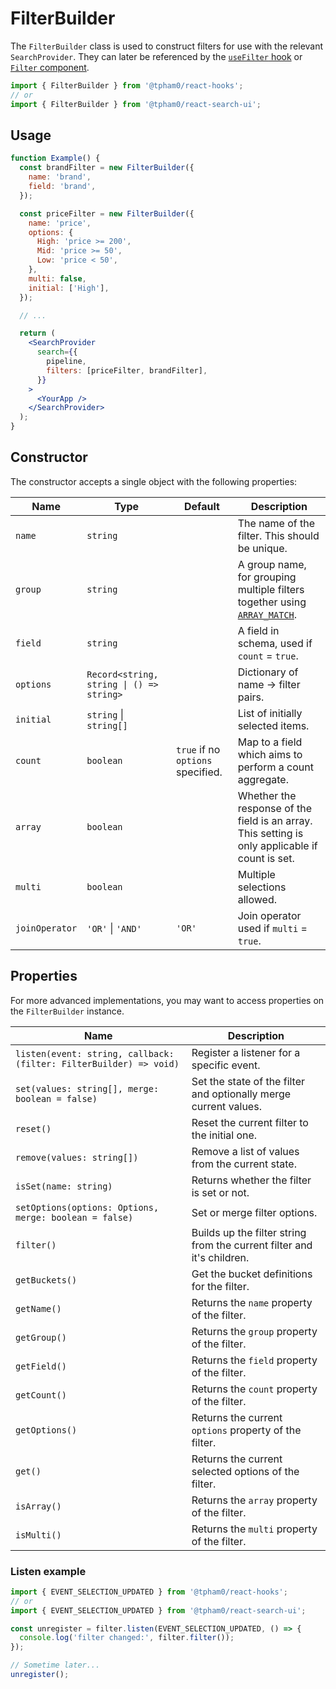 
<SEO
  title="FilterBuilder"
  scope={scopes.classes}
  description="The FilterBuilder class is used to construct filters for use with the relevant SearchProvider."
/>

# FilterBuilder

The `FilterBuilder` class is used to construct filters for use with the relevant `SearchProvider`. They can later be referenced by the [`useFilter` hook](/hooks/usefilter) or [`Filter` component](/search-ui/filter).

```js
import { FilterBuilder } from '@tpham0/react-hooks';
// or
import { FilterBuilder } from '@tpham0/react-search-ui';
```

## Usage

```jsx live=false
function Example() {
  const brandFilter = new FilterBuilder({
    name: 'brand',
    field: 'brand',
  });

  const priceFilter = new FilterBuilder({
    name: 'price',
    options: {
      High: 'price >= 200',
      Mid: 'price >= 50',
      Low: 'price < 50',
    },
    multi: false,
    initial: ['High'],
  });

  // ...

  return (
    <SearchProvider
      search={{
        pipeline,
        filters: [priceFilter, brandFilter],
      }}
    >
      <YourApp />
    </SearchProvider>
  );
}
```

## Constructor

The constructor accepts a single object with the following properties:

| Name           | Type                                     | Default                           | Description                                                                                                                                 |
| -------------- | ---------------------------------------- | --------------------------------- | ------------------------------------------------------------------------------------------------------------------------------------------- |
| `name`         | `string`                                 |                                   | The name of the filter. This should be unique.                                                                                              |
| `group`        | `string`                                 |                                   | A group name, for grouping multiple filters together using [`ARRAY_MATCH`](https://docs.sajari.com/user-guide/integrating-search/filters/). |
| `field`        | `string`                                 |                                   | A field in schema, used if `count` = `true`.                                                                                                |
| `options`      | `Record<string, string \| () => string>` |                                   | Dictionary of name -> filter pairs.                                                                                                         |
| `initial`      | `string` \| `string[]`                   |                                   | List of initially selected items.                                                                                                           |
| `count`        | `boolean`                                | `true` if no `options` specified. | Map to a field which aims to perform a count aggregate.                                                                                     |
| `array`        | `boolean`                                |                                   | Whether the response of the field is an array. This setting is only applicable if count is set.                                             |
| `multi`        | `boolean`                                |                                   | Multiple selections allowed.                                                                                                                |
| `joinOperator` | `'OR'` \| `'AND'`                        | `'OR'`                            | Join operator used if `multi` = `true`.                                                                                                     |

## Properties

For more advanced implementations, you may want to access properties on the `FilterBuilder` instance.

| Name                                                               | Description                                                            |
| ------------------------------------------------------------------ | ---------------------------------------------------------------------- |
| `listen(event: string, callback: (filter: FilterBuilder) => void)` | Register a listener for a specific event.                              |
| `set(values: string[], merge: boolean = false)`                    | Set the state of the filter and optionally merge current values.       |
| `reset()`                                                          | Reset the current filter to the initial one.                           |
| `remove(values: string[])`                                         | Remove a list of values from the current state.                        |
| `isSet(name: string)`                                              | Returns whether the filter is set or not.                              |
| `setOptions(options: Options, merge: boolean = false)`             | Set or merge filter options.                                           |
| `filter()`                                                         | Builds up the filter string from the current filter and it's children. |
| `getBuckets()`                                                     | Get the bucket definitions for the filter.                             |
| `getName()`                                                        | Returns the `name` property of the filter.                             |
| `getGroup()`                                                       | Returns the `group` property of the filter.                            |
| `getField()`                                                       | Returns the `field` property of the filter.                            |
| `getCount()`                                                       | Returns the `count` property of the filter.                            |
| `getOptions()`                                                     | Returns the current `options` property of the filter.                  |
| `get()`                                                            | Returns the current selected options of the filter.                    |
| `isArray()`                                                        | Returns the `array` property of the filter.                            |
| `isMulti()`                                                        | Returns the `multi` property of the filter.                            |

### Listen example

```js
import { EVENT_SELECTION_UPDATED } from '@tpham0/react-hooks';
// or
import { EVENT_SELECTION_UPDATED } from '@tpham0/react-search-ui';

const unregister = filter.listen(EVENT_SELECTION_UPDATED, () => {
  console.log('filter changed:', filter.filter());
});

// Sometime later...
unregister();
```
